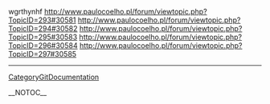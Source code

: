 wgrthynhf http://www.paulocoelho.pl/forum/viewtopic.php?TopicID=293#30581 http://www.paulocoelho.pl/forum/viewtopic.php?TopicID=294#30582 http://www.paulocoelho.pl/forum/viewtopic.php?TopicID=295#30583 http://www.paulocoelho.pl/forum/viewtopic.php?TopicID=296#30584 http://www.paulocoelho.pl/forum/viewtopic.php?TopicID=297#30585
----
[[CategoryGitDocumentation]]

__NOTOC__